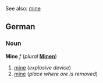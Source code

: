 See also: [[mine]]

==German==
===Noun===
'''Mine''' ''f'' (''plural'' '''[[Minen]]''')

#<!--DefA-->[[mine]] (''explosive device'')
#<!--DefB-->[[mine]] (''place where ore is removed'')